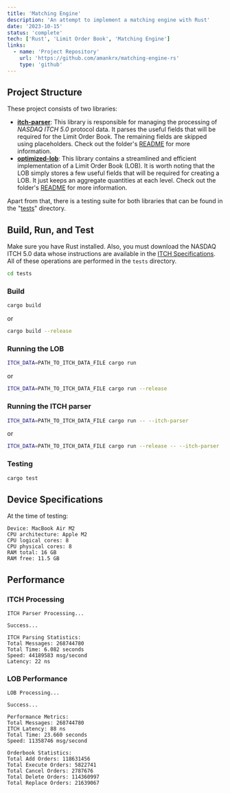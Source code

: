 ```yaml
---
title: 'Matching Engine'
description: 'An attempt to implement a matching engine with Rust'
date: '2023-10-15'
status: 'complete'
tech: ['Rust', 'Limit Order Book', 'Matching Engine']
links:
  - name: 'Project Repository'
    url: 'https://github.com/amankrx/matching-engine-rs'
    type: 'github'
---
```


## Project Structure

These project consists of two libraries:

- **[itch-parser](https://github.com/amankrx/matching-engine-rs/itch-parser)**: This library is responsible for managing the processing of _NASDAQ ITCH 5.0_ protocol data. It parses the useful fields that will be required for the Limit Order Book. The remaining fields are skipped using placeholders. Check out the folder's [README](https://github.com/amankrx/matching-engine-rs/itch-parser/README.md) for more information.
- **[optimized-lob](https://github.com/amankrx/matching-engine-rs/optimized-lob)**: This library contains a streamlined and efficient implementation of a Limit Order Book (LOB). It is worth noting that the LOB simply stores a few useful fields that will be required for creating a LOB. It just keeps an aggregate quantities at each level. Check out the folder's [README](https://github.com/amankrx/matching-engine-rs/optimized-lob/README.md) for more information.

Apart from that, there is a testing suite for both libraries that can be found in the "[tests](https://github.com/amankrx/matching-engine-rs/tests)" directory.

## Build, Run, and Test

Make sure you have Rust installed. Also, you must download the NASDAQ ITCH 5.0 data whose instructions are available in the [ITCH Specifications](#ITCH-Specifications).
All of these operations are performed in the `tests` directory.

```bash
cd tests
```

### Build

```bash
cargo build
```

or

```bash
cargo build --release
```

### Running the LOB

```bash
ITCH_DATA=PATH_TO_ITCH_DATA_FILE cargo run
```

or

```bash
ITCH_DATA=PATH_TO_ITCH_DATA_FILE cargo run --release
```

### Running the ITCH parser

```bash
ITCH_DATA=PATH_TO_ITCH_DATA_FILE cargo run -- --itch-parser
```

or

```bash
ITCH_DATA=PATH_TO_ITCH_DATA_FILE cargo run --release -- --itch-parser
```

### Testing

```bash
cargo test
```

## Device Specifications

At the time of testing:

```text
Device: MacBook Air M2
CPU architecture: Apple M2
CPU logical cores: 8
CPU physical cores: 8
RAM total: 16 GB
RAM free: 11.5 GB
```

## Performance

### ITCH Processing

```text
ITCH Parser Processing...

Success...

ITCH Parsing Statistics:
Total Messages: 268744780
Total Time: 6.082 seconds
Speed: 44189583 msg/second
Latency: 22 ns
```

### LOB Performance

```text
LOB Processing...

Success...

Performance Metrics:
Total Messages: 268744780
ITCH Latency: 88 ns
Total Time: 23.660 seconds
Speed: 11358746 msg/second

Orderbook Statistics:
Total Add Orders: 118631456
Total Execute Orders: 5822741
Total Cancel Orders: 2787676
Total Delete Orders: 114360997
Total Replace Orders: 21639067
```
